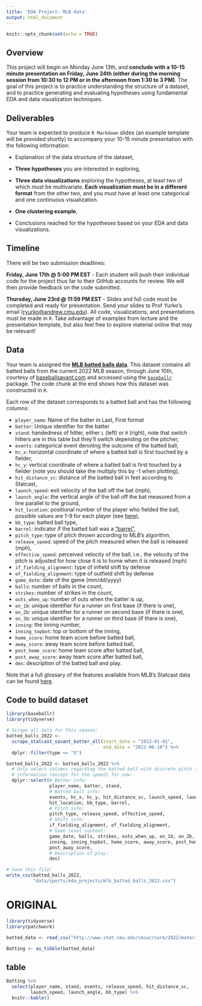 ```yaml
---
title: 'EDA Project: MLB data'
output: html_document
---
```


```r
knitr::opts_chunk$set(echo = TRUE)
```

## Overview

This project will begin on Monday June 13th, and __conclude with a 10-15 minute presentation on Friday, June 24th (either during the morning session from 10:30 to 12 PM or in the afternoon from 1:30 to 3 PM)__. The goal of this project is to practice understanding the structure of a dataset, and to practice generating and evaluating hypotheses using fundamental EDA and data visualization techniques.

## Deliverables

Your team is expected to produce `R Markdown` slides (an example template will be provided shortly) to accompany your 10-15 minute presentation with the following information:

* Explanation of the data structure of the dataset,

* __Three hypotheses__ you are interested in exploring,

* __Three data visualizations__ exploring the hypotheses, at least two of which must be multivariate.  __Each visualization must be in a different format__ from the other two, and you must have at least one categorical and one continuous visualization.

* __One clustering example__,

* Conclusions reached for the hypotheses based on your EDA and data visualizations.

## Timeline

There will be two submission deadlines:

**Friday, June 17th @ 5:00 PM EST** - Each student will push their individual code for the project thus far to their GitHub accounts for review. We will then provide feedback on the code submitted.

**Thursday, June 23rd @ 11:59 PM EST** - Slides and full code must be completed and ready for presentation. Send your slides to Prof Yurko's email ([ryurko@andrew.cmu.edu](mailto:ryurko@andrew.cmu.edu)).  All code, visualizations, and presentations must be made in `R`. Take advantage of examples from lecture and the presentation template, but also feel free to explore material online that may be relevant!

## Data

Your team is assigned the [__MLB batted balls data__](http://www.stat.cmu.edu/cmsac/sure/2022/materials/data/sports/eda_projects/mlb_batted_balls_2022.csv). This dataset contains all batted balls from the current 2022 MLB season, through June 10th, courtesy of [baseballsavant.com](https://baseballsavant.mlb.com/) and accessed using the [`baseballr`](http://billpetti.github.io/baseballr/) package. The code chunk at the end shows how this dataset was constructed in `R`.

Each row of the dataset corresponds to a batted ball and has the following columns:

* `player_name`: Name of the batter in Last, First format
* `batter`: Unique identifier for the batter
* `stand`: handedness of hitter, either `L` (left) or `R` (right), note that switch hitters are in this table but they'll switch depending on the pitcher,
* `events`: categorical event denoting the outcome of the batted ball,
* `hc_x`: horizontal coordinate of where a batted ball is first touched by a fielder,
* `hc_y`: vertical coordinate of where a batted ball is first touched by a fielder (note you should take the multiply this by -1 when plotting),
* `hit_distance_sc`: distance of the batted ball in feet according to Statcast,
* `launch_speed`: exit velocity of the ball off the bat (mph),
* `launch_angle`: the vertical angle of the ball off the bat measured from a line parallel to the ground,
* `hit_location`: positional number of the player who fielded the ball, possible values are 1-9 for each player (see [here](https://en.wikipedia.org/wiki/Baseball_positions)),
* `bb_type`: batted ball type,
* `barrel`: indicator if the batted ball was a ["barrel"](https://www.mlb.com/glossary/statcast/barrel),
* `pitch_type`: type of pitch thrown according to MLB's algorithm,
* `release_speed`: speed of the pitch measured when the ball is released (mph),
* `effective_speed`: perceived velocity of the ball, i.e., the velocity of the pitch is adjusted for how close it is to home when it is released (mph)
* `if_fielding_alignment`: type of infield shift by defense
* `of_fielding_alignment`: type of outfield shift by defense
* `game_date`: date of the game (mm/dd/yyyy)
* `balls`: number of balls in the count,
* `strikes`: number of strikes in the count,
* `outs_when_up`: number of outs when the batter is up,
* `on_1b`: unique identifier for a runner on first base (if there is one),
* `on_2b`: unique identifier for a runner on second base (if there is one),
* `on_3b`: unique identifier for a runner on third base (if there is one),
* `inning`: the inning number,
* `inning_topbot`: top or bottom of the inning,
* `home_score`: home team score before batted ball,
* `away_score`: away team score before batted ball,  
* `post_home_score`: home team score after batted ball,
* `post_away_score`: away team score after batted ball,  
* `des`: description of the batted ball and play.

Note that a full glossary of the features available from MLB's Statcast data can be found [here](https://app.box.com/v/statcast-pitchfx-glossary-pett).


## Code to build dataset

```r
library(baseballr)
library(tidyverse)

# Scrape all data for this season:
batted_balls_2022 <- 
  scrape_statcast_savant_batter_all(start_date = "2022-01-01",
                                    end_date = "2022-06-10") %>%
  dplyr::filter(type == "X")

batted_balls_2022 <- batted_balls_2022 %>%
  # Only select columns regarding the batted ball with discrete pitch type
  # information (except for the speed) for now: 
  dplyr::select(# Batter info:
                player_name, batter, stand, 
                # Batted ball info:
                events, hc_x, hc_y, hit_distance_sc, launch_speed, launch_angle,
                hit_location, bb_type, barrel,
                # Pitch info:
                pitch_type, release_speed, effective_speed, 
                # Shift info:
                if_fielding_alignment, of_fielding_alignment,
                # Game level context:
                game_date, balls, strikes, outs_when_up, on_1b, on_2b, on_3b, 
                inning, inning_topbot, home_score, away_score, post_home_score,
                post_away_score,
                # Description of play:
                des)

# Save this file:
write_csv(batted_balls_2022, 
          "data/sports/eda_projects/mlb_batted_balls_2022.csv")

```


# ORIGINAL
```r
library(tidyverse)
library(patchwork)

batted_data <- read_csv("http://www.stat.cmu.edu/cmsac/sure/2022/materials/data/sports/eda_projects/mlb_batted_balls_2022.csv")

Batting <- as_tibble(batted_data)
```

## table
```r
Batting %>% 
  select(player_name, stand, events, release_speed, hit_distance_sc,
         launch_speed, launch_angle, bb_type) %>% 
  knitr::kable()
```

